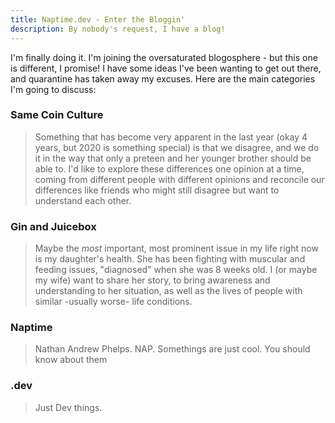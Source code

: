 ```yaml
---
title: Naptime.dev - Enter the Bloggin'
description: By nobody's request, I have a blog!
---
```


I'm finally doing it. I'm joining the oversaturated blogosphere - 
but this one is different, I promise! I have some ideas I've been wanting to get out there,
and quarantine has taken away my excuses. Here are the main categories I'm going to
discuss:

### Same Coin Culture
> Something that has become very apparent in the last year (okay 4 years,
but 2020 is something special) is that we disagree, and we do it in
the way that only a preteen and her younger brother should be able to. I'd like to explore
these differences one opinion at a time, coming from different people with different
opinions and reconcile our differences like friends who might still disagree but want
to understand each other.

### Gin and Juicebox
> Maybe the _most_ important, most prominent issue in my life right now is my daughter's health.
She has been fighting with muscular and feeding issues, "diagnosed" when she was 8 weeks old.
I (or maybe my wife) want to share her story, to bring awareness and understanding
to her situation, as well as the lives of people with similar -usually worse- life conditions.

### Naptime
> Nathan Andrew Phelps. NAP. Somethings are just cool. You should know about them

### .dev
> Just Dev things.
